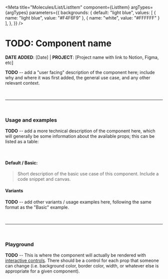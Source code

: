 

<Meta
  title="Molecules/List/ListItem"
  component={ListItem}
  argTypes={argTypes}
  parameters={{
    backgrounds: {
      default: "light blue",
      values: [
        { name: "light blue", value: "#F4F6F9" },
        { name: "white", value: "#FFFFFF" }
      ],
    },
  }}
/>

# TODO: Component name

**DATE ADDED**: [Date] | **PROJECT**: [Project name with link to Notion, Figma, etc]

**TODO** -- add a "user facing" description of the component here; include why and where it was first added,
the general use case, and any other relevant context.

<br />

---

<br />

### Usage and examples

**TODO** -- add a more technical description of the component here, which will generally be some information
about the available props; this can be listed as a table:

<br />

#### Default / Basic:

> Short description of the basic use case of this component. Include a code snippet and canvas.

#### Variants

**TODO** -- add other variants / usage examples here, following the same format as the "Basic" example.

<br />

---

<br />


### Playground

**TODO** -- This is where the component will actually be rendered with [interactive controls](https://storybook.js.org/docs/react/essentials/controls/). There should be a control
for each prop that someone can change (i.e. background color, border color, width, or whatever else is appropriate for a given
component).

<Canvas>
  <Story story={listItem} name="Playground" />
</Canvas>

<ArgsTable of={listItem} story="Playground" />
